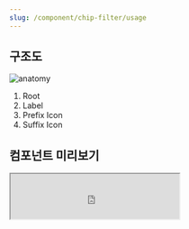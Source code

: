 ```yaml
---
slug: /component/chip-filter/usage
---
```


## 구조도

<Anatomy>![anatomy](./anatomy.png)</Anatomy>

1. Root
2. Label
3. Prefix Icon
4. Suffix Icon

## 컴포넌트 미리보기

<Iframe
  src="https://sprout-storybook.vercel.app/iframe.html?args=&id=components-chips-chipfilter--basic&viewMode=story"
  height="80px"
/>

## 옵션

<HalfCard>
  <HalfCardImageCell>
    ![chip filter options selection](./chipfilter-options-selection.png)
  </HalfCardImageCell>
  <HalfCardDescriptionCell>
    <HalfCardDescriptionTitle>Selection</HalfCardDescriptionTitle>
    <HalfCardDescription>
      Chip Filter는 selected, unselected 중 하나의 상태를 가질 수 있습니다.
    </HalfCardDescription>
  </HalfCardDescriptionCell>
</HalfCard>

<HalfCard>
  <HalfCardImageCell>
    ![chip filter options disabled](./chipfilter-options-disabled.png)
  </HalfCardImageCell>
  <HalfCardDescriptionCell>
    <HalfCardDescriptionTitle>Disabled</HalfCardDescriptionTitle>
    <HalfCardDescription>
      Disabled 상태는 Chip Filter가 존재하지만 지금은 사용할 수 없는 상태를
      나타냅니다. 이 옵션은 레이아웃 일관성을 유지하고 이후 상호작용이 가능할
      수도 있음을 사용자에게 알려줍니다.
    </HalfCardDescription>
  </HalfCardDescriptionCell>
</HalfCard>

<HalfCard>
  <HalfCardImageCell>
    ![chip filter options icon](./chipfilter-options-icon.png)
  </HalfCardImageCell>
  <HalfCardDescriptionCell>
    <HalfCardDescriptionTitle>Icon</HalfCardDescriptionTitle>
    <HalfCardDescription>
      Prefix Icon으로 Label을 보조하기 위한 모노크롬 아이콘을 사용할 수
      있습니다. Suffix Icon으로 Chevron을 사용해 칩 버튼의 상호작용을 강조할 수
      있습니다. 동시 사용은 권장하지 않습니다.
    </HalfCardDescription>
  </HalfCardDescriptionCell>
</HalfCard>

### 옵션 테이블

| 속성        | 값          | 기본값 |
| ----------- | ----------- | ------ |
| is disabled | true, false | false  |
| prefix icon | icon        |        |
| suffix icon | Icon        |        |

## 상호작용

### 터치 / 마우스

<FullCard>
  <FullCardImageCell>
    ![chipfilter-usage-click-touch](./chipfilter-usage-click-touch.png)
  </FullCardImageCell>
  <FullCardDescription>
    마우스 클릭 또는 터치로 Chip Filter와 상호작용할 수 있습니다.
  </FullCardDescription>
</FullCard>

### 키보드

<HalfCard>
  <HalfCardImageCell>
    ![chipfilter-usage-focus](./chipfilter-usage-focus.png)
  </HalfCardImageCell>
  <HalfCardDescriptionCell>
    <HalfCardDescriptionTitle>Focus</HalfCardDescriptionTitle>
    <HalfCardDescription>
      <Keyboard>Space</Keyboard> 또는 <Keyboard>Enter</Keyboard> 키를 통해 Chip
      Filter의 액션을 실행시킬 수 있습니다.
    </HalfCardDescription>
  </HalfCardDescriptionCell>
</HalfCard>

## 가이드라인

### Do / Don't

<br />

<DoDontLayout>
  <DoBox>
    <DoImage>![chipfilter-guideline-do](./chipfilter-guideline-do.png)</DoImage>
    <DoText>
      유저가 빠르게 원하는 액션을 선택할 수 있도록 Label을 간결하고 명료하게
      작성합니다.
    </DoText>
  </DoBox>
  <DontBox>
    <DontImage>
      ![chipfilter-guideline-dont](./chipfilter-guideline-dont.png)
    </DontImage>
    <DontText>
      불필요한 단어 사용을 지양합니다. Label은 1줄을 초과할 수 없습니다.
    </DontText>
  </DontBox>
</DoDontLayout>
